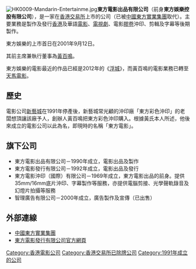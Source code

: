 [[File:HK0009-Mandarin-Entertainme.jpg|thumb]]'''東方電影出品有限公司'''（前身'''東方娛樂控股有限公司'''），是一家在[[香港交易所|香港交易所]]上市的公司（已被[[中國東方實業集團|中國東方實業集團]]取代）。主要業務是製作及發行[[香港|香港]]及華語[[電影|電影]]、[[電視劇|電視劇]]、電影[[膠卷|膠卷]]沖印、剪輯及字幕等後期製作。

東方娛樂的上市首日在2001年9月12日。

其前主席兼執行董事為[[黃百鳴|黃百鳴]]。

東方娛樂的電影最近的作品已經是2012年的《[[浮城_(電影)|浮城]]》，而黃百鳴的電影業務已轉至[[天馬電影|天馬電影]]。


[[Category:香港電影公司|Category:香港電影公司]]
[[Category:香港交易所已除牌公司|Category:香港交易所已除牌公司]]
[[Category:1991年成立的公司|Category:1991年成立的公司]]

== 歷史 ==

電影公司[[新藝城|新藝城]]在1991年停產後，新藝城常光顧的沖印廠「東方彩色沖印」的老闆想頂讓該廠予人，創辦人黃百鳴把東方彩色沖印購入。根據黃氏本人所述，他後來成立的電影公司以此為名，即現時的名稱「東方電影」。

== 旗下公司 ==
*東方電影出品有限公司－1990年成立，電影出品及製作
*東方電影發行有限公司－1992年成立，電影出品及發行
*東方電影沖印（國際）有限公司－1969年成立，東方電影出品的前身。提供35mm/16mm底片沖印、字幕製作等服務，亦提供電腦剪接、光學聲軌錄音及幻燈片拍攝等服務
*智理廣告有限公司－2000年成立，廣告製作及宣傳（已出售）

== 外部連線 ==
*[http://www.hmdatalink.com/ChinaMandarin/eng/index.html 中國東方實業集團] {{Wayback|url=http://www.hmdatalink.com/ChinaMandarin/eng/index.html |date=20181005102953 }}
*[http://www.mandarinfilms.com/ 東方電影發行有限公司官方網頁] {{Wayback|url=http://www.mandarinfilms.com/ |date=20201205222944 }}

{{HK-corp-stub}}